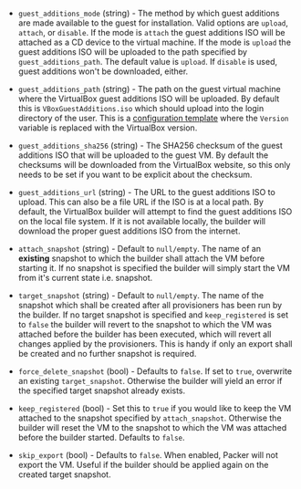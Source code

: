 <!-- Code generated from the comments of the Config struct in builder/virtualbox/vm/config.go; DO NOT EDIT MANUALLY -->

-   `guest_additions_mode` (string) - The method by which guest additions are
    made available to the guest for installation. Valid options are `upload`,
    `attach`, or `disable`. If the mode is `attach` the guest additions ISO will
    be attached as a CD device to the virtual machine. If the mode is `upload`
    the guest additions ISO will be uploaded to the path specified by
    `guest_additions_path`. The default value is `upload`. If `disable` is used,
    guest additions won't be downloaded, either.
    
-   `guest_additions_path` (string) - The path on the guest virtual machine
     where the VirtualBox guest additions ISO will be uploaded. By default this
     is `VBoxGuestAdditions.iso` which should upload into the login directory of
     the user. This is a [configuration
     template](/docs/templates/engine) where the `Version`
     variable is replaced with the VirtualBox version.
    
-   `guest_additions_sha256` (string) - The SHA256 checksum of the guest
     additions ISO that will be uploaded to the guest VM. By default the
     checksums will be downloaded from the VirtualBox website, so this only needs
     to be set if you want to be explicit about the checksum.
    
-   `guest_additions_url` (string) - The URL to the guest additions ISO
     to upload. This can also be a file URL if the ISO is at a local path. By
     default, the VirtualBox builder will attempt to find the guest additions ISO
     on the local file system. If it is not available locally, the builder will
     download the proper guest additions ISO from the internet.
    
-   `attach_snapshot` (string) - Default to `null/empty`. The name of an
     **existing** snapshot to which the builder shall attach the VM before
     starting it. If no snapshot is specified the builder will simply start the
     VM from it's current state i.e. snapshot.
    
-   `target_snapshot` (string) - Default to `null/empty`. The name of the
      snapshot which shall be created after all provisioners has been run by the
      builder. If no target snapshot is specified and `keep_registered` is set to
      `false` the builder will revert to the snapshot to which the VM was attached
      before the builder has been executed, which will revert all changes applied
      by the provisioners. This is handy if only an export shall be created and no
      further snapshot is required.
    
-   `force_delete_snapshot` (bool) - Defaults to `false`. If set to `true`,
      overwrite an existing `target_snapshot`. Otherwise the builder will yield an
      error if the specified target snapshot already exists.
    
-   `keep_registered` (bool) - Set this to `true` if you would like to keep
      the VM attached to the snapshot specified by `attach_snapshot`. Otherwise
      the builder will reset the VM to the snapshot to which the VM was attached
      before the builder started. Defaults to `false`.
    
-   `skip_export` (bool) - Defaults to `false`. When enabled, Packer will
      not export the VM. Useful if the builder should be applied again on the created
      target snapshot.
    